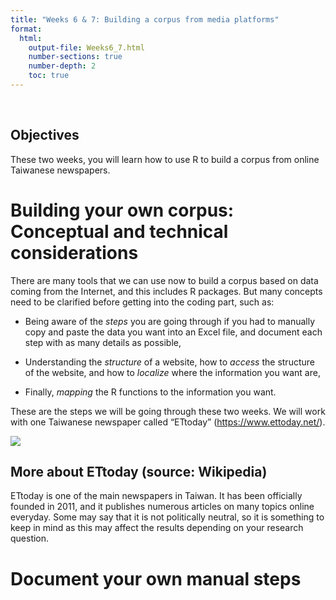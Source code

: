 ```yaml
---
title: "Weeks 6 & 7: Building a corpus from media platforms"
format: 
  html:
    output-file: Weeks6_7.html
    number-sections: true
    number-depth: 2
    toc: true
---
```


```{=html}
<style>
hr.rounded {
  border-top: 1px solid #E5E4E2;
  border-radius: 5px;
}
</style>
```

<br>

::: {.callout-warning icon="false"}
## Objectives

These two weeks, you will learn how to use R to build a corpus from online Taiwanese newspapers.
:::

# Building your own corpus: Conceptual and technical considerations

There are many tools that we can use now to build a corpus based on data coming from the Internet, and this includes R packages. But many concepts need to be clarified before getting into the coding part, such as:

-   Being aware of the *steps* you are going through if you had to manually copy and paste the data you want into an Excel file, and document each step with as many details as possible,

-   Understanding the *structure* of a website, how to *access* the structure of the website, and how to *localize* where the information you want are,

-   Finally, *mapping* the R functions to the information you want.

These are the steps we will be going through these two weeks. We will work with one Taiwanese newspaper called "ETtoday" (<https://www.ettoday.net/>).

![](assets/images/ETtoday_logo.png)

::: {.callout-warning icon="false"}
## More about ETtoday (source: Wikipedia)

ETtoday is one of the main newspapers in Taiwan. It has been officially founded in 2011, and it publishes numerous articles on many topics online everyday. Some may say that it is not politically neutral, so it is something to keep in mind as this may affect the results depending on your research question.
:::

# Document your own manual steps
